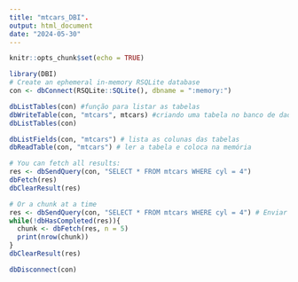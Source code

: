 ```yaml
---
title: "mtcars_DBI".
output: html_document
date: "2024-05-30"
---
```


```r
knitr::opts_chunk$set(echo = TRUE)
```

```r
library(DBI)
# Create an ephemeral in-memory RSQLite database
con <- dbConnect(RSQLite::SQLite(), dbname = ":memory:")

dbListTables(con) #função para listar as tabelas
dbWriteTable(con, "mtcars", mtcars) #criando uma tabela no banco de dados;aqu
dbListTables(con)

dbListFields(con, "mtcars") # lista as colunas das tabelas
dbReadTable(con, "mtcars") # ler a tabela e coloca na memória

# You can fetch all results:
res <- dbSendQuery(con, "SELECT * FROM mtcars WHERE cyl = 4")
dbFetch(res)
dbClearResult(res)

# Or a chunk at a time
res <- dbSendQuery(con, "SELECT * FROM mtcars WHERE cyl = 4") # Enviar uma query para o banco de dadosn
while(!dbHasCompleted(res)){
  chunk <- dbFetch(res, n = 5)
  print(nrow(chunk))
}
dbClearResult(res)

dbDisconnect(con)

```

